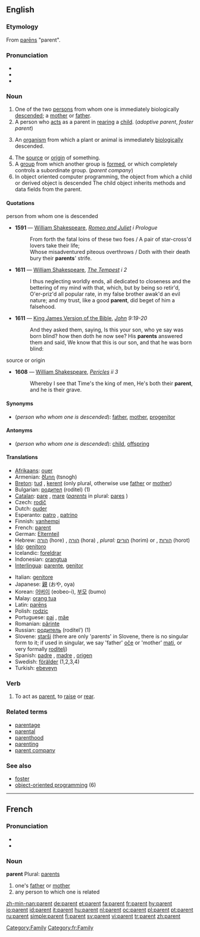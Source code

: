 ==English==

===Etymology===
From {{L.}} [[parens|parēns]] "parent".

===Pronunciation===
* {{audio|en-us-parent.ogg|Audio (US)}}
* {{IPA|/ˈpærənt/}}
* {{SAMPA|/"per@nt/}}

===Noun===
{{wikipedia}}
{{en-noun}}

# One of the two [[person]]s from whom one is immediately biologically [[descend]]ed; a [[mother]] or [[father]].
# A person who [[act]]s as a parent in [[rear]]ing a [[child]]. (''adoptive parent'', ''foster parent'')
# {{biology}} An [[organism]] from which a plant or animal is immediately [[biologically]] descended.
# The [[source]] or [[origin]] of something.
# A [[group]] from which another group is [[formed]], or which completely controls a subordinate group. (''parent company'')
# In object oriented computer programming, the object from which a child or derived object is descended  The child object inherits methods and data fields from the parent.

====Quotations====
;person from whom one is descended
{{timeline|
1500s=1591|
1600s=1611}}
* '''1591''' — [[w:William Shakespeare|William Shakespeare]], ''[[s:The_Tragedy_of_Romeo_and_Juliet|Romeo and Juliet]] i Prologue''
*: From forth the fatal loins of these two foes / A pair of star-cross'd lovers take their life;<br/>Whose misadventured piteous overthrows / Doth with their death bury their '''parents'''' strife.
* '''1611''' — [[w:William Shakespeare|William Shakespeare]], ''[[s:The_Tempest|The Tempest]] i 2''
*: I thus neglecting worldly ends, all dedicated to closeness and the bettering of my mind with that, which, but by being so retir'd, O'er-priz'd all popular rate, in my false brother awak'd an evil nature; and my trust, like a good '''parent''', did beget of him a falsehood.
* '''1611''' — [[w:King James Version of the Bible|King James Version of the Bible]], ''[[s:Bible, King James, John|John]] 9:19-20''
*: And they asked them, saying, Is this your son, who ye say was born blind? how then doth he now see? His '''parents''' answered them and said, We know that this is our son, and that he was born blind:

;source or origin
{{timeline|
1600s=1608}}
* '''1608''' — [[w:William Shakespeare|William Shakespeare]], ''[[s:Pericles, Prince of Tyre|Pericles]] ii 3''
*: Whereby I see that Time's the king of men, He's both their '''parent''', and he is their grave.

====Synonyms====
* (''person who whom one is descended''): [[father]], [[mother]], [[progenitor]]

====Antonyms====
* (''person who whom one is descended''): [[child]], [[offspring]]

====Translations====
{{top}}
* [[Afrikaans]]: [[ouer]]
* Armenian: [[ծնող]] (tsnogh)
* [[Breton]]: [[tud]] {{p}}, [[kerent]] {{p}} (only plural, otherwise use [[father]] or [[mother]])
* Bulgarian: [[родител]] (roditel) {{m}} (1)
* [[Catalan]]: [[pare]] {{m}}, [[mare]] {{f}} (''[[parents]]'' in plural: [[pares]] {{m}})
* Czech: [[rodič]] {{m}}
* Dutch: [[ouder]] {{m}}
* Esperanto: [[patro]] {{m}}, [[patrino]] {{f}}
* Finnish: [[vanhempi]]
* French: [[#French|parent]] {{m}}
* German: [[Elternteil]] {{m}}
* Hebrew: [[הורה]] (hore) {{m}}, [[הורה]] (hora) {{f}}, ''plural:'' [[הורים]] (horim) {{m}} or {{m|f}}, [[הורות]] (horot) {{f}}
* [[Ido]]: [[genitoro]]
* Icelandic: [[foreldrar]] {{p}}
* Indonesian: [[orangtua]]
* [[Interlingua]]: [[parente]], [[genitor]]
{{mid}}
* Italian: [[genitore]]
* Japanese: [[親]] (おや, oya)
* Korean: [[어버이]] (eobeo-i), [[부모]] (bumo)
* Malay: [[orang tua]]
* Latin: [[parens|parēns]] {{m|f}}
* Polish: [[rodzic]] {{m}}
* Portuguese: [[pai]] {{m}}, [[mãe]] {{f}}
* Romanian: [[părinte]] {{m}}
* Russian: [[родитель]] (rodítel’) {{m}} (1)
* Slovene: [[starši]] {{m|p}} (there are only 'parents' in Slovene, there is no singular form to it; if used in singular, we say 'father' [[oče]] or 'mother' [[mati]], or very formally [[roditelj]])
* Spanish: [[padre]] {{m}}, [[madre]] {{f}}, [[origen]] {{m}}
* Swedish: [[förälder]] (1,2,3,4)
* Turkish: [[ebeveyn]]
{{bottom}}

===Verb===
{{en-verb|parents|parenting|parented|parented}}

# To act as [[parent]], to [[raise]] or [[rear]].

===Related terms===
* [[parentage]]
* [[parental]]
* [[parenthood]]
* [[parenting]]
* [[parent company]]

===See also===
* [[foster]]
* [[w:object-oriented programming|object-oriented programming]] (6)

----

==French==

===Pronunciation===
*{{audio|Fr-parent.ogg|audio}}
* {{IPA|/pa.'ʁɑ~/}}

===Noun===
'''parent''' {{m}}
Plural: [[parents]]

# one's [[father]] or [[mother]]
# any person to which one is related

[[Category:Family]]
[[Category:fr:Family]]

[[zh-min-nan:parent]]
[[de:parent]]
[[et:parent]]
[[fa:parent]]
[[fr:parent]]
[[hy:parent]]
[[io:parent]]
[[id:parent]]
[[it:parent]]
[[hu:parent]]
[[nl:parent]]
[[oc:parent]]
[[pl:parent]]
[[pt:parent]]
[[ru:parent]]
[[simple:parent]]
[[fi:parent]]
[[sv:parent]]
[[vi:parent]]
[[tr:parent]]
[[zh:parent]]